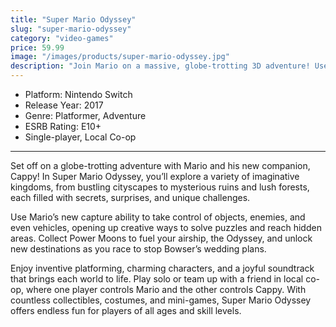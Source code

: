 ```yaml
---
title: "Super Mario Odyssey"
slug: "super-mario-odyssey"
category: "video-games"
price: 59.99
image: "/images/products/super-mario-odyssey.jpg"
description: "Join Mario on a massive, globe-trotting 3D adventure! Use incredible new abilities to collect Moons and rescue Princess Peach from Bowser's wedding plans."
---
```


- Platform: Nintendo Switch
- Release Year: 2017
- Genre: Platformer, Adventure
- ESRB Rating: E10+
- Single-player, Local Co-op

---

Set off on a globe-trotting adventure with Mario and his new companion, Cappy! In Super Mario Odyssey, you’ll explore a variety of imaginative kingdoms, from bustling cityscapes to mysterious ruins and lush forests, each filled with secrets, surprises, and unique challenges.

Use Mario’s new capture ability to take control of objects, enemies, and even vehicles, opening up creative ways to solve puzzles and reach hidden areas. Collect Power Moons to fuel your airship, the Odyssey, and unlock new destinations as you race to stop Bowser’s wedding plans.

Enjoy inventive platforming, charming characters, and a joyful soundtrack that brings each world to life. Play solo or team up with a friend in local co-op, where one player controls Mario and the other controls Cappy. With countless collectibles, costumes, and mini-games, Super Mario Odyssey offers endless fun for players of all ages and skill levels.
